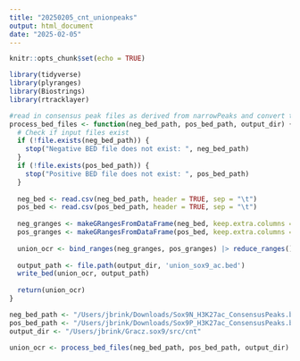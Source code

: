 ```yaml
---
title: "20250205_cnt_unionpeaks"
output: html_document
date: "2025-02-05"
---
```


```r
knitr::opts_chunk$set(echo = TRUE)
```
```r
library(tidyverse)
library(plyranges)
library(Biostrings)
library(rtracklayer)
```

```r
#read in consensus peak files as derived from narrowPeaks and convert to granges the count peaks found across conditions and write as union bed file
process_bed_files <- function(neg_bed_path, pos_bed_path, output_dir) {
  # Check if input files exist
  if (!file.exists(neg_bed_path)) {
    stop("Negative BED file does not exist: ", neg_bed_path)
  }
  if (!file.exists(pos_bed_path)) {
    stop("Positive BED file does not exist: ", pos_bed_path)
  }
  
  neg_bed <- read.csv(neg_bed_path, header = TRUE, sep = "\t")
  pos_bed <- read.csv(pos_bed_path, header = TRUE, sep = "\t")
  
  neg_granges <- makeGRangesFromDataFrame(neg_bed, keep.extra.columns = TRUE, ignore.strand = FALSE, na.rm = TRUE)
  pos_granges <- makeGRangesFromDataFrame(pos_bed, keep.extra.columns = TRUE, ignore.strand = FALSE, na.rm = TRUE)
  
  union_ocr <- bind_ranges(neg_granges, pos_granges) |> reduce_ranges()
  
  output_path <- file.path(output_dir, 'union_sox9_ac.bed')
  write_bed(union_ocr, output_path)
  
  return(union_ocr)
}
```

```r
neg_bed_path <- "/Users/jbrink/Downloads/Sox9N_H3K27ac_ConsensusPeaks.bed"
pos_bed_path <- "/Users/jbrink/Downloads/Sox9P_H3K27ac_ConsensusPeaks.bed"
output_dir <- "/Users/jbrink/Gracz.sox9/src/cnt"
```

```r
union_ocr <- process_bed_files(neg_bed_path, pos_bed_path, output_dir)
```



